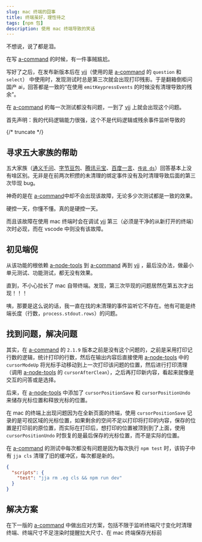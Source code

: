 ```yaml
---
slug: mac 终端的囧事
title: 终端虽好，理性待之
tags: [npm 包]
description: 使用 mac 终端导致的笑话
---
```


不想说，说了都是泪。

在写 [a-command] 的时候，有一件事贼尴尬。

写好了之后，在发布新版本后在 [vjj]（使用的是 [a-command] 的 `question` 和 `select`） 中使用时，发现测试时总是第三次就会出现打印残影。于是翻箱倒柜问国产 ai，回答都是一致的“在使用 `emitKeypressEvents` 的时候没有清理导致的残余”。

在 [a-command] 的每一次测试都没有问题，一到了 [vjj] 上就会出现这个问题。

首先声明：我的代码逻辑能力很强，这个不是代码逻辑或残余事件监听导致的

{/* truncate */}

## 寻求五大家族的帮助

五大家族（[通义千问]、[字节豆包]、[腾讯元宝]、[百度一言]、[`传说 ds`]）回答基本上没有啥区别。无非是在前两次积攒的未清理的绑定事件没有及时清理导致后面的第三次毕现 bug。

神奇的是在 [a-command]中却不会出现该故障，无论多少次测试都是一致的效果。

硬控一天，你懂不懂。真的是硬控一天。

而且该故障在使用 mac 终端时会在调试 [vjj] 第三（必须是干净的从新打开的终端）次时必现，而在 vscode 中则没有该故障。

## 初见端倪

从该功能的根依赖 [a-node-tools] 到 [a-command] 再到 [vjj] ，最后没办法，做最小单元测试、功能测试，都无没有效果。

直到，不小心拉长了 mac 自带终端。发现，第三次毕现的问题居然在第五次才出现！！！

咦，那要是这么说的话，我一直在找的未清理的事件监听它不存在。他有可能是终端长度（行数，`process.stdout.rows`）的问题。

## 找到问题，解决问题

其实，在 [a-command] 的 `2.1.9` 版本之前是没有这个问题的，之前是采用打印记行数的逻辑，统计打印的行数，然后在输出内容后直接使用 [a-node-tools] 中的 `cursorModeUp` 将光标手动移动到上一次打印该问题的位置，然后进行打印清理（调用 [a-node-tools] 的 `cursorAfterClean`），之后再打印新内容，看起来就像是交互的问答或是选择。

后来，在 [a-node-tools] 中添加了 `cursorPositionSave` 和 `cursorPositionUndo` 来储存光标位置和释放光标的位置。

在 mac 的终端上出现问题因为在全新页面的终端，使用 `cursorPositionSave` 记录的是可视区域的光标位置，如果剩余的空间不足以打印将打印的内容，保存的位置是打印前的原位置，而实际在打印后，想打印的位置被顶到到了上面，使用 `cursorPositionUndo` 时恢复的是最后保存的光标位置，而不是实际的位置。

在 [a-command] 的测试中每次都没有问题是因为每次执行 `npm test` 时，该钩子中有 `jja cls` 清理了旧的缓冲区，每次都是新的。

```json
{
  "scripts": {
    "test": "jja rm .eg cls && npm run dev"
  }
}
```

## 解决方案

在下一版的 [a-command] 中做出应对方案，包括不限于监听终端尺寸变化时清理终端、终端尺寸不足渲染时提醒拉大尺寸、在 mac 终端保存光标前

[a-command]: https://www.npmjs.com/package/a-command
[vjj]: https://www.npmjs.com/package/vjj
[通义千问]: https://www.tongyi.com/qianwen/
[字节豆包]: https://www.doubao.com/chat/
[百度一言]: https://yiyan.baidu.com/
[腾讯元宝]: https://yuanbao.tencent.com/chat/naQivTmsDa
[`传说 ds`]: https://chat.deepseek.com/
[a-node-tools]: https://www.npmjs.com/package/a-node-tools
